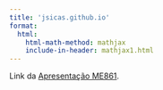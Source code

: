 ```yaml
---
title: 'jsicas.github.io'
format:
  html:
    html-math-method: mathjax
    include-in-header: mathjax1.html
---
```


Link da [Apresentação ME861](docs/apresentacoes/ME861_Apresentacao.html).
